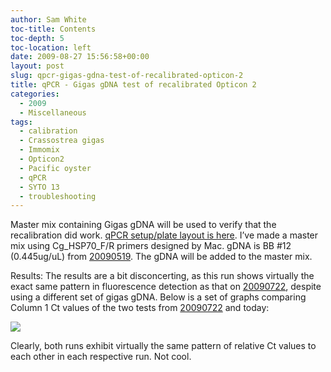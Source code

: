 ```yaml
---
author: Sam White
toc-title: Contents
toc-depth: 5
toc-location: left
date: 2009-08-27 15:56:58+00:00
layout: post
slug: qpcr-gigas-gdna-test-of-recalibrated-opticon-2
title: qPCR - Gigas gDNA test of recalibrated Opticon 2
categories:
  - 2009
  - Miscellaneous
tags:
  - calibration
  - Crassostrea gigas
  - Immomix
  - Opticon2
  - Pacific oyster
  - qPCR
  - SYTO 13
  - troubleshooting
---
```


Master mix containing Gigas gDNA will be used to verify that the recalibration did work. [qPCR setup/plate layout is here](https://eagle.fish.washington.edu/Arabidopsis/Notebook%20Workup%20Files/20090827-01.jpg). I've made a master mix using Cg_HSP70_F/R primers designed by Mac. gDNA is BB #12 (0.445ug/uL) from [20090519](/Sam%27s+Working+Notebook+Jan-May+2009#sjw20090519). The gDNA will be added to the master mix.

Results: The results are a bit disconcerting, as this run shows virtually the exact same pattern in fluorescence detection as that on [20090722](/Sam%27s+Working+Notebook+Jun-Aug+2009#sjw20090722), despite using a different set of gigas gDNA. Below is a set of graphs comparing Column 1 Ct values of the two tests from [20090722](/Sam%27s+Working+Notebook+Jun-Aug+2009#sjw20090722) and today:

![](https://img.skitch.com/20090827-8rwrr6161dc2gt74k1gj19tspp.jpg)

Clearly, both runs exhibit virtually the same pattern of relative Ct values to each other in each respective run. Not cool.

